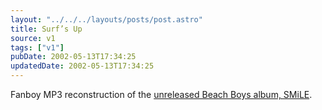 ```yaml
---
layout: "../../../layouts/posts/post.astro"
title: Surf’s Up
source: v1
tags: ["v1"]
pubDate: 2002-05-13T17:34:25
updatedDate: 2002-05-13T17:34:25
---
```


Fanboy MP3 reconstruction of the [unreleased Beach Boys album, SMiLE][1].

[1]: http://users2.ev1.net/~bigrynz/ "Beach Boys SMiLE information and MP3s"
